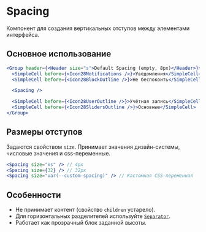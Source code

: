 <Overview>

# Spacing

Компонент для создания вертикальных отступов между элементами интерфейса.

</Overview>

## Основное использование

```jsx
<Group header={<Header size="s">Default Spacing (empty, 8px)</Header>}>
  <SimpleCell before={<Icon28Notifications />}>Уведомления</SimpleCell>
  <SimpleCell before={<Icon28BlockOutline />}>Не беспокоить</SimpleCell>

  <Spacing />

  <SimpleCell before={<Icon28UserOutline />}>Учётная запись</SimpleCell>
  <SimpleCell before={<Icon28SlidersOutline />}>Основные</SimpleCell>
</Group>
```

## Размеры отступов

Задаются свойством `size`. Принимает значения дизайн-системы, числовые значения и css-переменные.

```jsx
<Spacing size="xs" /> // 4px
<Spacing size={32} /> // 32px
<Spacing size="var(--custom-spacing)" /> // Кастомная CSS-переменная
```

## Особенности

- Не принимает контент (свойство `children` устарело).
- Для горизонтальных разделителей используйте [`Separator`](/components/separator).
- Работает как прозрачный блок заданной высоты.
